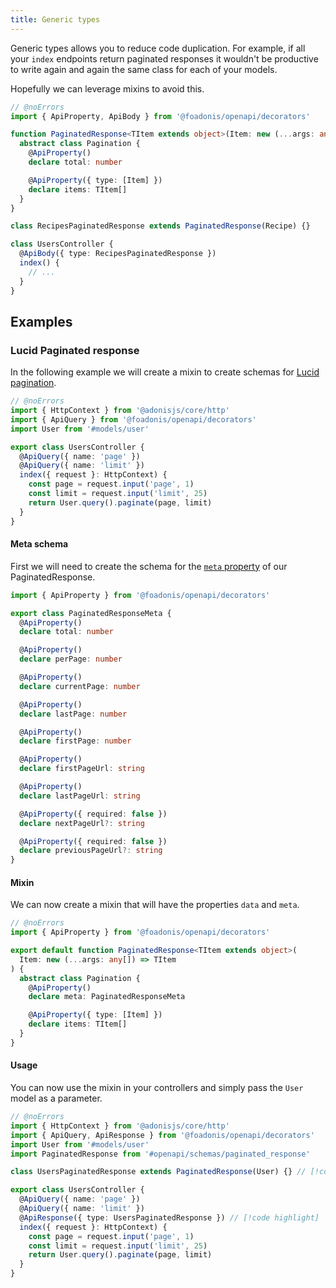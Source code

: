 ```yaml
---
title: Generic types
---
```


Generic types allows you to reduce code duplication. For example, if all your `index` endpoints return paginated responses it wouldn't be productive to write again and again the same class for each of your models.

Hopefully we can leverage mixins to avoid this.

```ts twoslash
// @noErrors
import { ApiProperty, ApiBody } from '@foadonis/openapi/decorators'

function PaginatedResponse<TItem extends object>(Item: new (...args: any[]) => TItem) {
  abstract class Pagination {
    @ApiProperty()
    declare total: number

    @ApiProperty({ type: [Item] })
    declare items: TItem[]
  }
}

class RecipesPaginatedResponse extends PaginatedResponse(Recipe) {}

class UsersController {
  @ApiBody({ type: RecipesPaginatedResponse })
  index() {
    // ...
  }
}
```

## Examples

### Lucid Paginated response

In the following example we will create a mixin to create schemas for [Lucid pagination](https://lucid.adonisjs.com/docs/pagination).

```ts title="app/controllers/users_controller.ts" twoslash
// @noErrors
import { HttpContext } from '@adonisjs/core/http'
import { ApiQuery } from '@foadonis/openapi/decorators'
import User from '#models/user'

export class UsersController {
  @ApiQuery({ name: 'page' })
  @ApiQuery({ name: 'limit' })
  index({ request }: HttpContext) {
    const page = request.input('page', 1)
    const limit = request.input('limit', 25)
    return User.query().paginate(page, limit)
  }
}
```

#### Meta schema

First we will need to create the schema for the [`meta` property](https://lucid.adonisjs.com/docs/pagination#serializing-to-json) of our PaginatedResponse.

```ts title="app/openapi/schemas/paginated_response.ts" twoslash
import { ApiProperty } from '@foadonis/openapi/decorators'

export class PaginatedResponseMeta {
  @ApiProperty()
  declare total: number

  @ApiProperty()
  declare perPage: number

  @ApiProperty()
  declare currentPage: number

  @ApiProperty()
  declare lastPage: number

  @ApiProperty()
  declare firstPage: number

  @ApiProperty()
  declare firstPageUrl: string

  @ApiProperty()
  declare lastPageUrl: string

  @ApiProperty({ required: false })
  declare nextPageUrl?: string

  @ApiProperty({ required: false })
  declare previousPageUrl?: string
}
```

#### Mixin

We can now create a mixin that will have the properties `data` and `meta`.

```ts title="app/openapi/schemas/paginated_response.ts" twoslash
// @noErrors
import { ApiProperty } from '@foadonis/openapi/decorators'

export default function PaginatedResponse<TItem extends object>(
  Item: new (...args: any[]) => TItem
) {
  abstract class Pagination {
    @ApiProperty()
    declare meta: PaginatedResponseMeta

    @ApiProperty({ type: [Item] })
    declare items: TItem[]
  }
}
```

#### Usage

You can now use the mixin in your controllers and simply pass the `User` model as a parameter.

```ts title="app/controllers/users_controller.ts" twoslash
// @noErrors
import { HttpContext } from '@adonisjs/core/http'
import { ApiQuery, ApiResponse } from '@foadonis/openapi/decorators'
import User from '#models/user'
import PaginatedResponse from '#openapi/schemas/paginated_response'

class UsersPaginatedResponse extends PaginatedResponse(User) {} // [!code highlight]

export class UsersController {
  @ApiQuery({ name: 'page' })
  @ApiQuery({ name: 'limit' })
  @ApiResponse({ type: UsersPaginatedResponse }) // [!code highlight]
  index({ request }: HttpContext) {
    const page = request.input('page', 1)
    const limit = request.input('limit', 25)
    return User.query().paginate(page, limit)
  }
}
```
